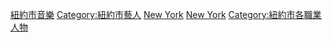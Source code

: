 [[Category:紐約市音樂|]]
[[Category:紐約市藝人|Category:紐約市藝人]]
[[Category:紐約州音樂家|New York]]
[[Category:美國各城市音樂家|New York]]
[[Category:紐約市各職業人物|Category:紐約市各職業人物]]